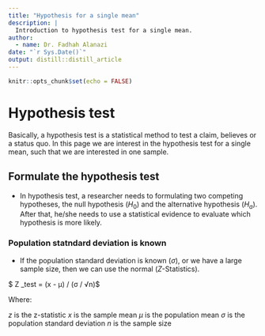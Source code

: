 ```yaml
---
title: "Hypothesis for a single mean"
description: |
  Introduction to hypothesis test for a single mean.
author:
  - name: Dr. Fadhah Alanazi
date: "`r Sys.Date()`"
output: distill::distill_article
---
```


```r
knitr::opts_chunk$set(echo = FALSE)
```

# Hypothesis test

Basically, a hypothesis test is a statistical method to test a claim, believes or a status quo. In this page we are interest in the
hypothesis test for a single mean, such that we are interested in one sample. 

## Formulate the hypothesis test

- In hypothesis test, a researcher needs to formulating two competing hypotheses, the null hypothesis ($H_0$) and the alternative hypothesis
($H_a$). After that, he/she needs to use a statistical evidence to evaluate which hypothesis is more likely.

### Population statndard deviation is known

- If the population standard deviation is known ($\sigma$), or we have a large sample size, then we can use the normal ($Z$-Statistics). 

$ Z _test = (x - μ) / (σ / √n)$

Where:

$z$ is the z-statistic
$x$ is the sample mean
$μ$ is the population mean
$σ$ is the population standard deviation
$n$ is the sample size





